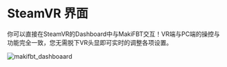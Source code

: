 # SteamVR 界面

你可以直接在SteamVR的Dashboard中与MakiFBT交互！VR端与PC端的操控与功能完全一致，您无需脱下VR头显即可实时的调整各项设置。

![makifbt_dashboaard](image/guide_makifbt/SteamVR_calib.jpg#pic_center)